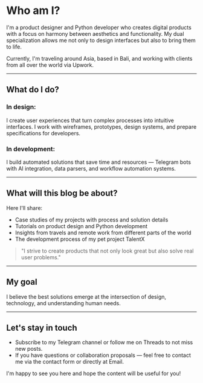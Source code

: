 <Cover
  src="https://cdn.cosmos.so/affd4b79-e848-4dfd-bd42-5f2c4a847365?format=jpeg"
  alt="Image from the movie Alien - from cosmos.com"
  caption="cosmos.com"
/>

# Who am I?

I'm a product designer and Python developer who creates digital products with a focus on harmony between aesthetics and functionality. My dual specialization allows me not only to design interfaces but also to bring them to life.

Currently, I'm traveling around Asia, based in Bali, and working with clients from all over the world via Upwork.

---

## What do I do?

### In design:
I create user experiences that turn complex processes into intuitive interfaces. I work with wireframes, prototypes, design systems, and prepare specifications for developers.

### In development: 
I build automated solutions that save time and resources — Telegram bots with AI integration, data parsers, and workflow automation systems.

---

## What will this blog be about?

Here I'll share:

- Case studies of my projects with process and solution details
- Tutorials on product design and Python development
- Insights from travels and remote work from different parts of the world
- The development process of my pet project TalentX

> "I strive to create products that not only look great but also solve real user problems."

---

## My goal

I believe the best solutions emerge at the intersection of design, technology, and understanding human needs.

---

## Let's stay in touch

- Subscribe to my Telegram channel or follow me on Threads to not miss new posts.
- If you have questions or collaboration proposals — feel free to contact me via the contact form or directly at Email.

I'm happy to see you here and hope the content will be useful for you!
